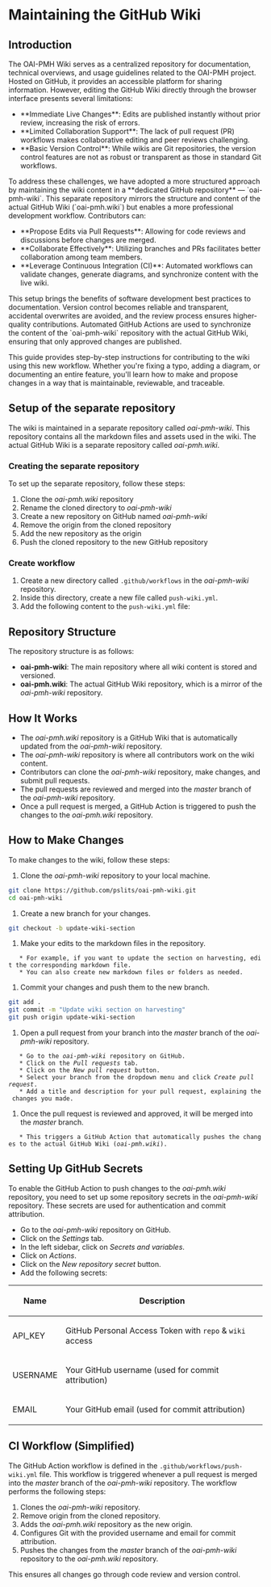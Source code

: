 = Maintaining the GitHub Wiki =

== Introduction ==

The OAI-PMH Wiki serves as a centralized repository for documentation, technical overviews, and usage guidelines related to the OAI-PMH project. Hosted on GitHub, it provides an accessible platform for sharing information. However, editing the GitHub Wiki directly through the browser interface presents several limitations:

* **Immediate Live Changes**: Edits are published instantly without prior review, increasing the risk of errors.
* **Limited Collaboration Support**: The lack of pull request (PR) workflows makes collaborative editing and peer reviews challenging.
* **Basic Version Control**: While wikis are Git repositories, the version control features are not as robust or transparent as those in standard Git workflows.

To address these challenges, we have adopted a more structured approach by maintaining the wiki content in a **dedicated GitHub repository** — `oai-pmh-wiki`. This separate repository mirrors the structure and content of the actual GitHub Wiki (`oai-pmh.wiki`) but enables a more professional development workflow. Contributors can:

* **Propose Edits via Pull Requests**: Allowing for code reviews and discussions before changes are merged.
* **Collaborate Effectively**: Utilizing branches and PRs facilitates better collaboration among team members.
* **Leverage Continuous Integration (CI)**: Automated workflows can validate changes, generate diagrams, and synchronize content with the live wiki.

This setup brings the benefits of software development best practices to documentation. Version control becomes reliable and transparent, accidental overwrites are avoided, and the review process ensures higher-quality contributions. Automated GitHub Actions are used to synchronize the content of the `oai-pmh-wiki` repository with the actual GitHub Wiki, ensuring that only approved changes are published.

This guide provides step-by-step instructions for contributing to the wiki using this new workflow. Whether you're fixing a typo, adding a diagram, or documenting an entire feature, you'll learn how to make and propose changes in a way that is maintainable, reviewable, and traceable.

== Setup of the separate repository ==

The wiki is maintained in a separate repository called ''oai-pmh-wiki''. This repository contains all the markdown files and assets used in the wiki. The actual GitHub Wiki is a separate repository called ''oai-pmh.wiki''.

=== Creating the separate repository ===
To set up the separate repository, follow these steps:
# Clone the ''oai-pmh.wiki'' repository
# Rename the cloned directory to ''oai-pmh-wiki''
# Create a new repository on GitHub named ''oai-pmh-wiki''
# Remove the origin from the cloned repository
# Add the new repository as the origin
# Push the cloned repository to the new GitHub repository

=== Create workflow ===
# Create a new directory called <code>.github/workflows</code> in the ''oai-pmh-wiki'' repository.
# Inside this directory, create a new file called <code>push-wiki.yml</code>.
# Add the following content to the <code>push-wiki.yml</code> file:

== Repository Structure ==

The repository structure is as follows:
* '''oai-pmh-wiki''': The main repository where all wiki content is stored and versioned.
* '''oai-pmh.wiki''': The actual GitHub Wiki repository, which is a mirror of the ''oai-pmh-wiki'' repository.

== How It Works ==

* The ''oai-pmh.wiki'' repository is a GitHub Wiki that is automatically updated from the ''oai-pmh-wiki'' repository.
* The ''oai-pmh-wiki'' repository is where all contributors work on the wiki content.
* Contributors can clone the ''oai-pmh-wiki'' repository, make changes, and submit pull requests.
* The pull requests are reviewed and merged into the ''master'' branch of the ''oai-pmh-wiki'' repository.
* Once a pull request is merged, a GitHub Action is triggered to push the changes to the ''oai-pmh.wiki'' repository.

== How to Make Changes ==

To make changes to the wiki, follow these steps:
# Clone the ''oai-pmh-wiki'' repository to your local machine.
    
<syntaxhighlight lang="bash">
git clone https://github.com/pslits/oai-pmh-wiki.git
cd oai-pmh-wiki
</syntaxhighlight>

# Create a new branch for your changes.

<syntaxhighlight lang="bash">
git checkout -b update-wiki-section
</syntaxhighlight>

# Make your edits to the markdown files in the repository.
    * For example, if you want to update the section on harvesting, edit the corresponding markdown file.
    * You can also create new markdown files or folders as needed.

# Commit your changes and push them to the new branch.

<syntaxhighlight lang="bash">
git add .
git commit -m "Update wiki section on harvesting"
git push origin update-wiki-section
</syntaxhighlight>

# Open a pull request from your branch into the ''master'' branch of the ''oai-pmh-wiki'' repository.
    * Go to the ''oai-pmh-wiki'' repository on GitHub.
    * Click on the ''Pull requests'' tab.
    * Click on the ''New pull request'' button.
    * Select your branch from the dropdown menu and click ''Create pull request''.
    * Add a title and description for your pull request, explaining the changes you made.
# Once the pull request is reviewed and approved, it will be merged into the ''master'' branch.
    * This triggers a GitHub Action that automatically pushes the changes to the actual GitHub Wiki (''oai-pmh.wiki'').

== Setting Up GitHub Secrets ==

To enable the GitHub Action to push changes to the ''oai-pmh.wiki'' repository, you need to set up some repository secrets in the ''oai-pmh-wiki'' repository. These secrets are used for authentication and commit attribution.
* Go to the ''oai-pmh-wiki'' repository on GitHub.
* Click on the ''Settings'' tab.
* In the left sidebar, click on ''Secrets and variables''.
* Click on ''Actions''.
* Click on the ''New repository secret'' button.
* Add the following secrets:
{| class="wikitable"
! Name !! Description
|-
| API_KEY || GitHub Personal Access Token with <code>repo</code> & <code>wiki</code> access
|-
| USERNAME || Your GitHub username (used for commit attribution)
|-
| EMAIL || Your GitHub email (used for commit attribution)
|}

== CI Workflow (Simplified) ==

The GitHub Action workflow is defined in the <code>.github/workflows/push-wiki.yml</code> file. This workflow is triggered whenever a pull request is merged into the ''master'' branch of the ''oai-pmh-wiki'' repository.
The workflow performs the following steps:
# Clones the ''oai-pmh-wiki'' repository.
# Remove origin from the cloned repository.
# Adds the ''oai-pmh.wiki'' repository as the new origin.
# Configures Git with the provided username and email for commit attribution.
# Pushes the changes from the ''master'' branch of the ''oai-pmh-wiki'' repository to the ''oai-pmh.wiki'' repository.

This ensures all changes go through code review and version control.
